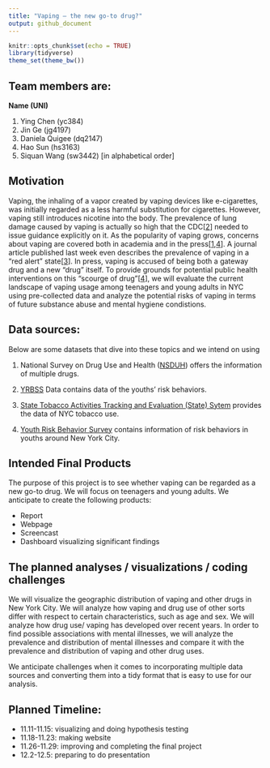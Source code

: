 ```yaml
---
title: "Vaping – the new go-to drug?"
output: github_document
---
```


```r
knitr::opts_chunk$set(echo = TRUE)
library(tidyverse)
theme_set(theme_bw())
```

## Team members are:
**Name (UNI)**

1. Ying Chen (yc384)
2. Jin Ge (jg4197)
3. Daniela Quigee (dq2147)
4. Hao Sun (hs3163)
5. Siquan Wang (sw3442)
[in alphabetical order]

## Motivation

Vaping, the inhaling of a vapor created by vaping devices like e-cigarettes, was initially regarded as a less harmful substitution for cigarettes. However, vaping still introduces nicotine into the body. The prevalence of lung damage caused by vaping is actually so high that the CDC[[2](https://www.sciencedirect.com/science/article/pii/S2213260019304096?via=ihub)] needed to issue guidance explicitly on it.  As the popularity of vaping grows, concerns about vaping are covered both in academia and in the press[[1](https://health.usnews.com/health-care/for-better/articles/2018-06-13/how-teenage-vaping-puts-structure-in-place-for-heroin-and-cocaine-addiction),[4](https://www.cnn.com/2015/09/04/us/vaping-abuse/index.html)]. A journal article published last week even describes the prevalence of vaping in a "red alert" state[[3](https://link.springer.com/article/10.1057/s41271-019-00193-2)]. In press, vaping is accused of being both a  gateway drug and a new "drug" itself. To provide grounds for potential public health interventions on this "scourge of drug"[[4](https://www.cnn.com/2015/09/04/us/vaping-abuse/index.html)], we will evaluate the current landscape of vaping usage among teenagers and young adults in NYC using pre-collected data and analyze the potential risks of vaping in terms of future substance abuse and mental hygiene condistions.

## Data sources:
Below are some datasets that dive into these topics and we intend on using

1.    National Survey on Drug Use and Health ([NSDUH](<https://www.samhsa.gov/data/all-reports?f[]=field_report_and_document_type:6461&f[]=field_samhsa_survey:6511&f%5B%5D[]=field_report_and_document_type:6461&f%5B%5D[]=field_samhsa_survey:6511&order=desc&sort=field_date_printed_on_report&items_per_page=15&page=0>)) offers the information of multiple drugs.

2.   [YRBSS](https://www.cdc.gov/healthyyouth/data/yrbs/data.htm) Data contains data of the youths' risk behaviors.

3.   [State Tobacco Activities Tracking and Evaluation (State) Sytem](https://nccd.cdc.gov/STATESystem/rdPage.aspx?rdReport=OSH_State.CustomReports&rdAgReset=True&rdShowModes=showResults&rdShowWait=true&rdPaging=Interactive&islMeasure=180EVP) provides the data of NYC tobacco use.

4.   [Youth Risk Behavior Survey](https://a816-healthpsi.nyc.gov/epiquery/YRBS/yrbsIndex.html) contains information of risk behaviors in youths around New York City.


## Intended Final Products
The purpose of this project is to see whether vaping can be regarded as a new go-to drug. We will focus on teenagers and young adults.
We anticipate to create the following products:

* Report
* Webpage
* Screencast
* Dashboard visualizing significant findings

## The planned analyses / visualizations / coding challenges
We will visualize the geographic distribution of vaping and other drugs in New York City. We will analyze how vaping and drug use of other sorts differ with respect to certain characteristics, such as age and sex. We will analyze how drug use/ vaping has developed over recent years. In order to find possible associations with mental illnesses, we will analyze the prevalence and distribution of mental illnesses and compare it with the prevalence and distribution of vaping and other drug uses.

We anticipate challenges when it comes to incorporating multiple data sources and converting them into a tidy format that is easy to use for our analysis.

## Planned Timeline:
* 11.11-11.15: visualizing and doing hypothesis testing
* 11.18-11.23: making website
* 11.26-11.29: improving and completing the final project
* 12.2-12.5: preparing to do presentation

